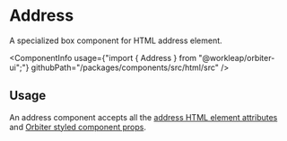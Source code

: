
<Meta of={AddressStories} />

# Address

<Tagline>A specialized <Link href="?path=/docs/box--default-story">box</Link> component for HTML address element.</Tagline>

<ComponentInfo
    usage={"import { Address } from \"@workleap/orbiter-ui\";"}
    githubPath="/packages/components/src/html/src"
/>

## Usage

An address component accepts all the [address HTML element attributes](https://developer.mozilla.org/en-US/docs/Web/HTML/Element/address) and [Orbiter styled component props](?path=/docs/styling--docs).

<Canvas of={AddressStories.Example} />
